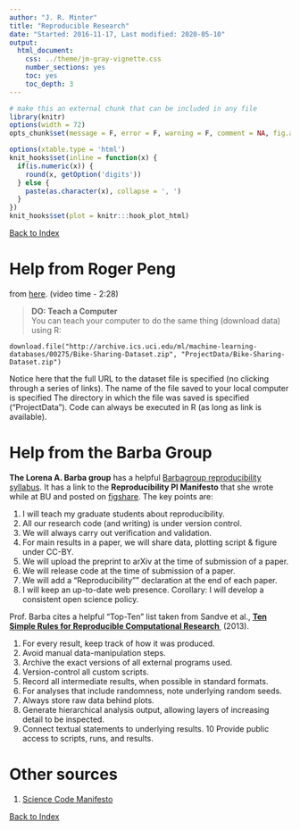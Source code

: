 ```yaml
---
author: "J. R. Minter"
title: "Reproducible Research"
date: "Started: 2016-11-17, Last modified: 2020-05-10"
output:
  html_document:
    css: ../theme/jm-gray-vignette.css
    number_sections: yes
    toc: yes
    toc_depth: 3
---
```


```r
# make this an external chunk that can be included in any file
library(knitr)
options(width = 72)
opts_chunk$set(message = F, error = F, warning = F, comment = NA, fig.align = 'center', dpi = 100, tidy = F, cache.path = '.cache/', fig.path = 'figure/')

options(xtable.type = 'html')
knit_hooks$set(inline = function(x) {
  if(is.numeric(x)) {
    round(x, getOption('digits'))
  } else {
    paste(as.character(x), collapse = ', ')
  }
})
knit_hooks$set(plot = knitr:::hook_plot_html)
```

[Back to Index](../README.html)

# Help from Roger Peng

from [here](https://www.coursera.org/learn/reproducible-research/lecture/Jewiv/reproducible-research-checklist-part-2). (video time - 2:28)

> **DO: Teach a Computer**    
> You can teach your computer to do the same thing (download data) using R:    

```
download.file("http://archive.ics.uci.edu/ml/machine-learning-databases/00275/Bike-Sharing-Dataset.zip", "ProjectData/Bike-Sharing-Dataset.zip")
```

Notice here that the full URL to the dataset file is specified (no clicking
through a series of links). The name of the file saved to your local computer is
specified The directory in which the file was saved is specified ("ProjectData").
Code can always be executed in R (as long as link is available).

# Help from the Barba Group

**The Lorena A. Barba group** has a helpful [Barbagroup reproducibility syllabus](http://lorenabarba.com/blog/barbagroup-reproducibility-syllabus/). It has a link to the **Reproducibility PI Manifesto** that she wrote while at BU and posted on [figshare](https://figshare.com/articles/Reproducibility_PI_Manifesto/104539/1). The key points are:

1. I will teach my graduate students about reproducibility.
2. All our research code (and writing) is under version control.
3. We will always carry out verification and validation.
4. For main results in a paper, we will share data, plotting script & figure under CC-BY.
5. We will upload the preprint to arXiv at the time of submission of a paper.
6. We will release code at the time of submission of a paper.
7. We will add a "Reproducibility"" declaration at the end of each paper.
8. I will keep an up-to-date web presence. Corollary: I will develop a consistent open science policy.

Prof. Barba cites a helpful "Top-Ten" list taken from Sandve et al., [**Ten Simple Rules for Reproducible Computational Research **](http://journals.plos.org/ploscompbiol/article?id=10.1371/journal.pcbi.1003285) \ (2013).

1. For every result, keep track of how it was produced.
2. Avoid manual data-manipulation steps.
3. Archive the exact versions of all external programs used.
4. Version-control all custom scripts.
5. Record all intermediate results, when possible in standard formats.
6. For analyses that include randomness, note underlying random seeds.
7. Always store raw data behind plots.
8. Generate hierarchical analysis output, allowing layers of increasing detail to be inspected.
9. Connect textual statements to underlying results.
10 Provide public access to scripts, runs, and results.

# Other sources

1. [Science Code Manifesto](http://sciencecodemanifesto.org/)



[Back to Index](../README.html)
